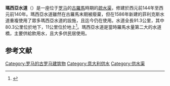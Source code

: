 '''瑪西亞水道'''（{{lang-la|Aqua Marcia}}）是一座位于[[罗马|罗马]]的[[古羅馬|古羅馬]]時期的[[疏水渠|疏水渠]]，修建於西元前144年至西元前140年。瑪西亞水道雖然在古羅馬末期被廢棄，但在1586年新建的菲利克斯水道重複使用了眾多瑪西亞水道的設施，且迄今仍在使用。水道全長91.3公里，其中80.3公里位於地下，11公里位於地上<ref name="frontinus1-7">{{Cite web |url=http://penelope.uchicago.edu/Thayer/E/Roman/Texts/Frontinus/De_Aquis/text*.html |title=Frontinus, Aqueducts, I-7 |accessdate=2014-11-08 |archive-date=2020-06-14 |archive-url=https://web.archive.org/web/20200614112025/http://penelope.uchicago.edu/Thayer/E/Roman/Texts/Frontinus/De_Aquis/text%2A.html |dead-url=no }}</ref>。瑪西亞水道是當時羅馬水量第二大的水道橋，主要供給飲用水，且大多供民居使用。

== 参考文献==
{{commonscat|Aqua Marcia}}
{{reflist}}

[[Category:罗马的古罗马建筑物|Category:罗马的古罗马建筑物]]
[[Category:意大利供水|Category:意大利供水]]
[[Category:供水渠|Category:供水渠]]